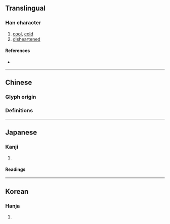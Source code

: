 {{character info/new}}
{{also|涼}}
==Translingual==
{{stroke order|strokes=10}}

===Han character===
{{Han char|rn=15|rad=冫|as=08|sn=10|four=|canj=IMYRF|ids=⿰冫京}}

# [[cool]], [[cold]]
# [[disheartened]]

====References====
* {{Han ref|kx=0132.410|dkj=01665|dj=0296.290|hdz=10299.090|uh=51C9|ud=20937}}

----

==Chinese==

===Glyph origin===
{{Han etyl}}

===Definitions===
{{zh-see|涼}}

----

==Japanese==

===Kanji===
{{ja-kanji|grade=|rs=冫08}}

# {{alternative form of|涼|lang=ja}}

====Readings====
{{ja-readings
|goon=ろう<らう
|kanon=りょう<りやう
|kun=すず-しい, すず-む, すず-やか, うす-い, ひや-す, まことに
}}

----

==Korean==

===Hanja===
{{ko-hanja|hangeul=량|rv=ryang|mr=ryang|y=lyang}}

# {{defn|lang=ko|sort=冫08}}